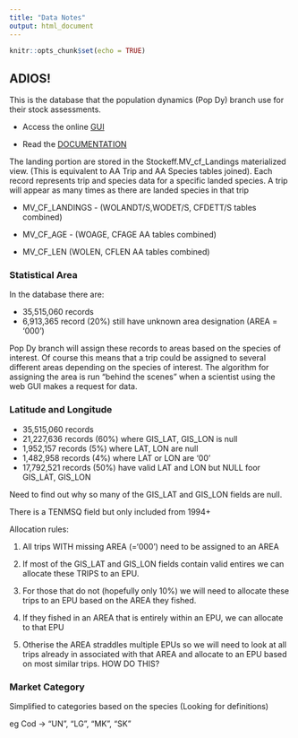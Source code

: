 ```yaml
---
title: "Data Notes"
output: html_document
---
```


```r
knitr::opts_chunk$set(echo = TRUE)
```

## ADIOS!

This is the database that the population dynamics (Pop Dy) branch use for their stock assessments.  

* Access the online [GUI](file://155.206.139.2/home0/pdy/pub/STOCKEFF/ADIOS/website/webfiles/ADIOS_homepage.html)

* Read the [DOCUMENTATION](file://155.206.139.2/home0/pdy/pub/STOCKEFF/ADIOS/ADIOS_CF/website/webfiles/ADIOS_technical_documentation.pdf)

The landing portion are stored in the Stockeff.MV_cf_Landings materialized view. (This is equivalent to AA Trip and AA Species tables joined). Each record represents trip and species data for a specific landed species. A trip will appear as many times as there are landed species in that trip

* MV_CF_LANDINGS  - (WOLANDT/S,WODET/S, CFDETT/S tables combined)

* MV_CF_AGE - (WOAGE, CFAGE AA tables combined)

* MV_CF_LEN (WOLEN, CFLEN AA tables combined)

### Statistical Area

In the database there are:

* 35,515,060 records
* 6,913,365 record (20%) still have unknown area designation (AREA = '000')

Pop Dy branch will assign these records to areas based on the species of interest. Of course this means that a trip could be assigned to several different areas depending on the species of interest. The algorithm for assigning the area is run "behind the scenes" when a scientist using the web GUI makes a request for data.


### Latitude and Longitude

* 35,515,060 records
* 21,227,636 records (60%) where GIS_LAT, GIS_LON is null
* 1,952,157 records (5%) where LAT, LON are null 
* 1,482,958 records (4%) where LAT or LON are '00'
* 17,792,521 records (50%) have valid LAT and LON but NULL foor GIS_LAT, GIS_LON

Need to find out why so many of the GIS_LAT and GIS_LON fields are null.

There is a TENMSQ field but only included from 1994+

Allocation rules:

1. All trips WITH missing AREA (='000') need to be assigned to an AREA

1.  If most of the GIS_LAT and GIS_LON fields contain valid entires we can allocate these TRIPS to an EPU.

1. For those that do not (hopefully only 10%) we will need to allocate these trips to an EPU based on the AREA they fished.

1. If they fished in an AREA that is entirely within an EPU, we can allocate to that EPU

1. Otherise the AREA straddles multiple EPUs so we will need to look at all trips already in associated with that AREA and allocate to an EPU based on most similar trips. HOW DO THIS?



### Market Category

Simplified to categories based on the species (Looking for definitions)

eg Cod -> "UN", "LG", "MK", "SK"

